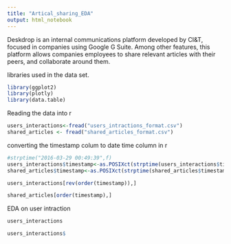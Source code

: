 ```yaml
---
title: "Artical_sharing_EDA"
output: html_notebook
---
```


Deskdrop is an internal communications platform developed by CI&T, focused in companies using Google G Suite. Among other features, this platform allows companies employees to share relevant articles with their peers, and collaborate around them.

libraries used in the data set.
```r
library(ggplot2)
library(plotly)
library(data.table)
```

Reading the data into r
```r
users_interactions<-fread("users_intractions_format.csv")
shared_articles <- fread("shared_articles_format.csv")
```

converting the timestamp colum to date time column in r
```r
#strptime("2016-03-29 00:49:39",f)
users_interactions$timestamp<-as.POSIXct(strptime(users_interactions$timestamp, "%Y-%m-%d %H:%M:%S"))
shared_articles$timestamp<-as.POSIXct(strptime(shared_articles$timestamp,"%Y-%m-%d %H:%M:%S"))
```

```r
users_interactions[rev(order(timestamp)),]
```

```r
shared_articles[order(timestamp),]
```

EDA on user intraction
```r
users_interactions
```

```r
users_interactions$
```





